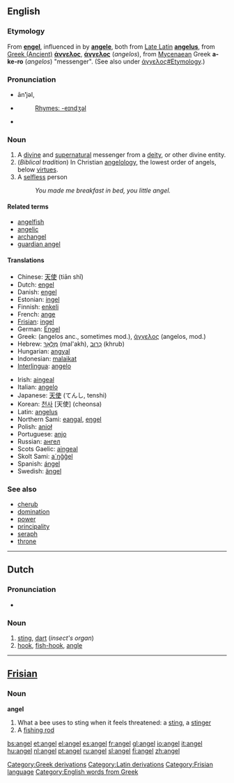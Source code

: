 {{see|Angel|ángel}}
==English==

===Etymology===
From {{OE.}} '''[[engel]]''', influenced in {{ME.}} by {{OF.}} '''[[angele]]''', both from [[w:Vulgar Latin|Late Latin]] '''[[angelus]]''', from [[w:Ancient Greek language|Greek (Ancient)]] '''[[άνγελος]]''', '''[[άγγελος]]''' (''angelos''), from [[Mycenaean]] Greek '''a-ke-ro''' (''angelos'') "messenger". (See also under [[άγγελος#Etymology]].)

===Pronunciation===
*ān'''ʹ'''jəl,
*{{IPA|/ˈeɪndʒəl/}}
*: [[Rhymes:English:-eɪndʒəl|Rhymes: -eɪndʒəl]]
*{{audio|en-uk-angel.ogg|Audio (UK)}}

===Noun===
{{en-noun}}

# A [[divine]] and [[supernatural]] messenger from a [[deity]], or other divine entity.
# (''Biblical tradition'') In Christian [[angelology]], the lowest order of angels, below [[virtue]]s.
# A [[selfless]] person
#: ''You made me breakfast in bed, you little angel.''

====Related terms====
*[[angelfish]]
*[[angelic]]
*[[archangel]]
*[[guardian angel]]

====Translations====
{{top}}
*Chinese: [[天使]] (tiān shǐ)
*Dutch: [[engel]] {{m}}
*Danish: [[engel]]
*Estonian: [[ingel]]
*Finnish: [[enkeli]]
*French: [[ange]] {{m}}
*[[Frisian]]: [[ingel]]
*German: [[Engel]] {{m}}
*Greek: (angelos anc., sometimes mod.), [[άγγελος]] {{m}} (angelos, mod.)
*Hebrew: [[מלאך|מַלְאָךְ]] {{m}} (mal'akh), [[כרוב|כְּרוּב]] {{m}} (khrub)
*Hungarian: [[angyal]]
*Indonesian: [[malaikat]]
*[[Interlingua]]: [[angelo]]
{{mid}}
*Irish: [[aingeal]]
*Italian: [[angelo]] {{m}}
*Japanese: [[天使]] (てんし, tenshi)
*Korean: [[천사]] [天使] (cheonsa)
*Latin: [[angelus]] {{m}}
*Northern Sami: [[eaŋgal]], [[eŋgel]]
*Polish: [[anioł]] {{m}}
*Portuguese: [[anjo]] {{m}}
*Russian: [[ангел]]
*Scots Gaelic: [[aingeal]] {{m}}
*Skolt Sami: [[a´ŋǧǧel]]
*Spanish: [[ángel]] {{m}}
*Swedish: [[ängel]] {{c}}
{{bottom}}

===See also===
*[[cherub]]
*[[domination]]
*[[power]]
*[[principality]]
*[[seraph]]
*[[throne]]

----

==Dutch==

===Pronunciation===
*{{IPA|/ˈaŋəl/}}

===Noun===
{{nl-noun|g=m|angels|angeltje}}

# [[sting]], [[dart]] (''insect's organ'')
# [[hook]], [[fish-hook]], [[angle]]

----

==[[Frisian]]==

===Noun===
'''angel'''

# What a bee uses to sting when it feels threatened: a [[sting]], a [[stinger]]
# A [[fishing rod]]

[[Category:Greek derivations]]
[[Category:Latin derivations]]
[[Category:Frisian language]]
[[Category:English words from Greek]]

[[bs:angel]]
[[et:angel]]
[[el:angel]]
[[es:angel]]
[[fr:angel]]
[[gl:angel]]
[[io:angel]]
[[it:angel]]
[[hu:angel]]
[[nl:angel]]
[[pt:angel]]
[[ru:angel]]
[[sl:angel]]
[[fi:angel]]
[[zh:angel]]